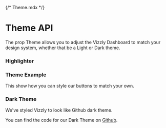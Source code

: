 {/* Theme.mdx */}


# Theme API

The prop Theme allows you to adjust the Vizzly Dashboard to match your design system, whether that be a Light or Dark theme.

<Meta of={ThemeStories} />

### Highlighter

<Container>
  <Story of={ThemeStories.Highlighter} />
</Container>

### Theme Example

This show how you can style our buttons to match your own.

<Container>
  <Story of={ThemeStories.ThemeExample} />
</Container>

### Dark Theme

We've styled Vizzly to look like Github dark theme.

You can find the code for our Dark Theme on [Github](https://github.com/vizzly-co/examples/blob/main/storybook/storybook-react/src/stories/theme/Theme.stories.tsx#L70-L390).

<Container>
  <Story of={ThemeStories.ExampleDarkTheme} />
</Container>
